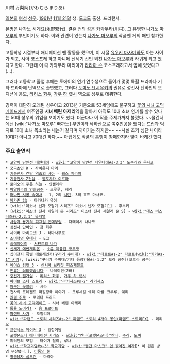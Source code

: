 川村 万梨阿(かわむら まりあ).

[[일본]]의 [[여성]] [[성우]]. [[1961년]] [[11월 21일]] 생. [[도쿄도]] 출신. 프리랜서.

본명은 나가노 시게요(永野繁代). 결혼 전의 성은 카와무라(川村). 그 유명한 [[나가노 마모루]]의 부인이기도 하다. 이와 관련이 있는지 [[나가노 마모루]]의 작품엔 거의 매번 참가한다.

고등학생 시절부터 애니메이션 팬 활동을 했으며, 이 시절 [[유우키 마사미]]와도 아는 사이가 되고, 샤아 코스프레 하고 아니메 신세기 선언 외친 [[나가노 마모루]]와 사귀게 되고 했다고 한다. 그런데 이 때 카와무라 마리아가 [[라라아 슨]] 코스프레하고서 옆에 있었다고(...).

그러다 고등학교 졸업 후에는 토에이의 연기 연수생으로 들어가 몇몇 특촬 드라마나 기타 드라마에 단역으로 출연했고, 그러다 [[토미노 요시유키]]의 권유로 성전사 단바인의 오디션에 응모, [[리리스 화우]], [[가우 하 렛시]] 역으로 성우로 데뷔한다. 

경력이 대단히 오래된 성우이고 2013년 기준으로 53세임에도 불구하고 [[꽃의 시녀 고딕메이드]]에서 여주인공 '''시녀 베린 아제리'''역을 맡아서 아직도 10대 소녀 연기를 할수 있다는 50대 성우의 위엄을 보이기도 했다. 더군다나 이 작품 주제가까지 불렀다. ~~물건너에선 [wiki:"나가노 마모루" 빠까노] 부인이라 낙하산으로 여주인공을 했다는 드립과 억지로 10대 소녀 목소리는 내는거 같다며 까이기는 하지만~~ ~~사실 조커 성단 나이라 10대가 아니고 70대긴 하다.~~ 아쉽게도 작품의 흥행이 참패한지라 빛이 바래긴 했다. 
 

=== 주요 출연작 ===
 * [[고양이 당인전 테얀데에]] - [[wiki:"고양이 당인전 테얀데에#s-3.3" 도쿠가와 우사코]]
 * 궁극초인 R - 사이온지 마리
 * [[기동전사 건담 역습의 샤아]] - [[퀘스 파라야]]
 * [[기동전사 Z건담]] - [[벨토치카 이르마]]
 * [[로미오의 푸른 하늘]] - 안젤레타
 * [[마알왕국의 인형공주]] - 크루루, 쉐리
 * [[머나먼 시공 속에서]] - 1, 2의 [[시린]], 3의 호죠 마사코.
 * [[메가존 23]] - 타카나카 유이
 * [wiki:"미소녀 닌자 모험기 시리즈" 미소녀 닌자 모험기1] - 후부키
 * [wiki:"미소녀 전사 세일러 문 시리즈" 미소녀 전사 세일러 문 S] - [[wiki:"데스 버스터즈#s-2.2.1" 유지얼]]
 * [[사랑과 용기의 피그걸 톤데부링]] - 다테이시 나나코
 * [[성전사 단바인]] - 챰 화우
 * 세이버 마리오넷 J - 타마사부로
 * [[소녀혁명 우테나]] - E코
 * [[슬레이어즈]] - [[서펜트의 나가]]
 * [[신세기 에반게리온]] - [[소류 제플린 쿄우코]]
 * 십이전지 폭렬 에토레인저([[꾸러기 수비대]]) - [[wiki:"타르트#s-2" 타르트]]([[wiki:"키키#s-1" 키키]]), [wiki:"꾸러기 수비대/기타 등장인물#s-1.2" 오라 공주](오로라 공주)
 * [[에이스 컴뱃 3]] - [[신시아 브리짓 피츠제랄드]]
 * [[인류는 쇠퇴했습니다]] - 나레이션(2화)
 * [[중전기 엘가임]] - [[리리스 화우]], [[가우 하 렛시]]
 * [[파이브 스타 스토리]] - [[wiki:"라키시스#s-2" 라키시스]]
 * [[짱구는 못말려]] - 시라
 * 천사의 프레젠트 마알왕국 이야기 - 크루세일 쉐리 마를 크루루, 쉐리
 * [[쾌걸 조로]] - 로리타 프리드
 * [[꽃의 시녀 고딕메이드]] - 시녀 베린 아제리
 * [[톱을 노려라!]] - [[융 프로이트]]
 * [[파랜드 사가]] - 오필리아
 * [[wiki:"파랜드 스토리 시리즈#s-2" 파랜드 스토리 4개의 봉인(파랜드 스토리FX)]] - 페리오
 * [[프린세스 메이커 3]] - 요정여왕
 * [[포켓몬스터 애니메이션 시리즈]] - [[wiki:"칸나(포켓몬스터)"칸나]], [[주리]], [[모미]]
 * 피터팬의 모험 - 타이거 릴리, 루나
 * [[wiki:"학교괴담#s-3" 학교괴담]] - [[wiki:"빨간 마스크" 입 찢어진 여자]][* 이 편은 방영 무산됐다.], [[어둠의 눈]]
 * [[황금용자 골드란]] - 마리아
